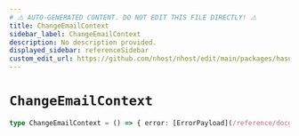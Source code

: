 ```yaml
---
# ⚠️ AUTO-GENERATED CONTENT. DO NOT EDIT THIS FILE DIRECTLY! ⚠️
title: ChangeEmailContext
sidebar_label: ChangeEmailContext
description: No description provided.
displayed_sidebar: referenceSidebar
custom_edit_url: https://github.com/nhost/nhost/edit/main/packages/hasura-auth-js/src/core/machines/change-email.ts#L10
---
```


# `ChangeEmailContext`

```ts
type ChangeEmailContext = () => { error: [ErrorPayload](/reference/docgen/javascript/auth/types/error-payload) | null }
```

